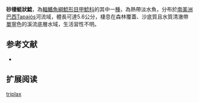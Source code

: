 {{Speciesbox
| name = 砂棲蜓狀鯰
| image = 
| image_width = 250px
| image_caption = 
| status = NE
| status_system = IUCN3.1
| genus = Acestridium
| species = triplax
| authority = [[Rodríguez_&_Reis|Rodríguez & Reis]], 2007
| synonyms = 
}}

'''砂棲蜓狀鯰'''，為[[輻鰭魚綱|輻鰭魚綱]][[鯰形目|鯰形目]][[甲鯰科|甲鯰科]]的其中一[[種|種]]，為熱帶淡水魚，分布於[[南美洲|南美洲]][[巴西|巴西]]Tapajós河流域，體長可達5.6公分，棲息在森林覆蓋、沙底質且水質清澈帶[[單寧|單寧]]色的溪流底層水域，生活習性不明。

==参考文献==
*{{FishBase_species|genus=Acestridium|species=triplax|year=2014|month=11}}

== 扩展阅读 ==
{{refbegin}}
{{wikispecies-inline|Acestridium triplax|砂棲蜓狀鯰}}
{{refend}}
{{Taxonbar|from=Q6430999}}

[[Category:蜓狀鯰屬|triplax]]